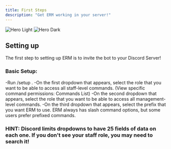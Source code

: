 ```yaml
---
title: First Steps
description: "Get ERM working in your server!"
---
```


<img
  className="block dark:hidden"
  src="/images/erm.avif"
  alt="Hero Light"
/>
<img
  className="hidden dark:block"
  src="/images/erm.avif"
  alt="Hero Dark"
/>

## Setting up

The first step to setting up ERM is to invite the bot to your Discord Server!

### Basic Setup:
-Run /setup .
    -On the first dropdown that appears, select the role that you want to be able to access all staff-level commands. (View specific command permissions: Commands List)
    -On the second dropdown that appears, select the role that you want to be able to access all management-level commands.
    -On the third dropdown that appears, select the prefix that you want ERM to use. ERM always has slash command options, but some users prefer prefixed commands.
### HINT: Discord limits dropdowns to have 25 fields of data on each one. If you don't see your staff role, you may need to search it!
